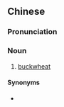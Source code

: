 {{also|乔麦}}
==Chinese==
{{zh-forms|s=乔麦}}

===Pronunciation===
{{zh-pron
|m=qiáomài
|cat=n
}}

===Noun===
{{zh-noun}}

# [[buckwheat]]

====Synonyms====
* {{zh-l|蕎麥}}